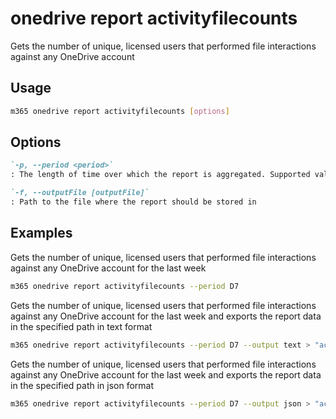 
# onedrive report activityfilecounts

Gets the number of unique, licensed users that performed file interactions against any OneDrive account

## Usage

```sh
m365 onedrive report activityfilecounts [options]
```

## Options

```md defintion-list
`-p, --period <period>`
: The length of time over which the report is aggregated. Supported values `D7,D30,D90,D180`

`-f, --outputFile [outputFile]`
: Path to the file where the report should be stored in
```

<Global />

## Examples

Gets the number of unique, licensed users that performed file interactions against any OneDrive account for the last week

```sh
m365 onedrive report activityfilecounts --period D7
```

Gets the number of unique, licensed users that performed file interactions against any OneDrive account for the last week and exports the report data in the specified path in text format

```sh
m365 onedrive report activityfilecounts --period D7 --output text > "activityfilecounts.txt"
```

Gets the number of unique, licensed users that performed file interactions against any OneDrive account for the last week and exports the report data in the specified path in json format

```sh
m365 onedrive report activityfilecounts --period D7 --output json > "activityfilecounts.json"
```
